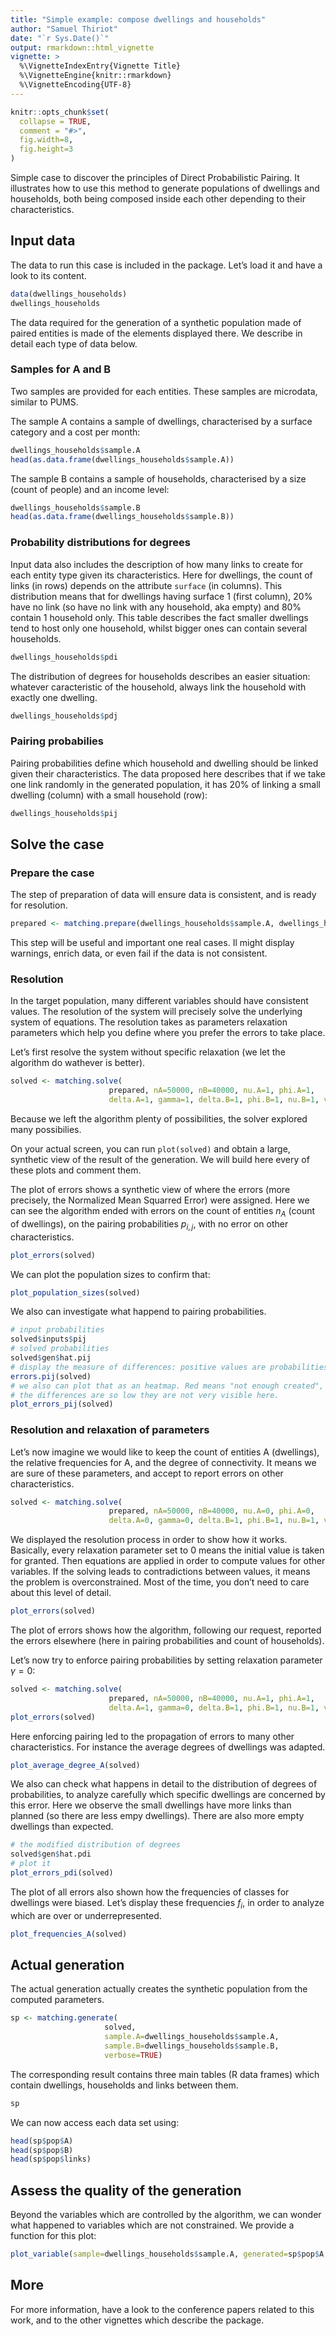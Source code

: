 ```yaml
---
title: "Simple example: compose dwellings and households"
author: "Samuel Thiriot"
date: "`r Sys.Date()`"
output: rmarkdown::html_vignette
vignette: >
  %\VignetteIndexEntry{Vignette Title}
  %\VignetteEngine{knitr::rmarkdown}
  %\VignetteEncoding{UTF-8}
---
```


```r
knitr::opts_chunk$set(
  collapse = TRUE,
  comment = "#>",
  fig.width=8, 
  fig.height=3
)
```

Simple case to discover the principles of Direct Probabilistic Pairing. 
It illustrates how to use this method to generate populations of dwellings and households, 
both being composed inside each other depending to their characteristics.


## Input data

The data to run this case is included in the package. Let's load it and have a look to its content. 

```r
data(dwellings_households)
dwellings_households
```

The data required for the generation of a synthetic population made of paired entities is made of the elements displayed there. 
We describe in detail each type of data below.

### Samples for A and B

Two samples are provided for each entities. These samples are microdata, similar to PUMS.

The sample A contains a sample of dwellings, characterised by a surface category and a cost per month:
```r
dwellings_households$sample.A
head(as.data.frame(dwellings_households$sample.A))
```

The sample B contains a sample of households, characterised by a size (count of people) and an income level:
```r
dwellings_households$sample.B
head(as.data.frame(dwellings_households$sample.B))
```

### Probability distributions for degrees

Input data also includes the description of how many links to create for each entity type given its characteristics. 
Here for dwellings, the count of links (in rows) depends on the attribute `surface` (in columns).
This distribution means that for dwellings having surface 1 (first column), 20% have no link (so have no link with any household,
aka empty) and 80% contain 1 household only. This table describes the fact smaller dwellings tend to host only one household, 
whilst bigger ones can contain several households.
```r
dwellings_households$pdi
```

The distribution of degrees for households describes an easier situation: whatever caracteristic of the household, 
always link the household with exactly one dwelling.
```r
dwellings_households$pdj
```

### Pairing probabilies

Pairing probabilities define which household and dwelling should be linked given their characteristics. 
The data proposed here describes that if we take one link randomly in the generated population, it has 20% of 
linking a small dwelling (column) with a small household (row):
```r
dwellings_households$pij
```

## Solve the case

### Prepare the case

The step of preparation of data will ensure data is consistent, and is ready for resolution.

```r
prepared <- matching.prepare(dwellings_households$sample.A, dwellings_households$sample.B, dwellings_households$pdi, dwellings_households$pdj, dwellings_households$pij)
```

This step will be useful and important one real cases. Il might display warnings, enrich data, or even fail if the data is not consistent.


### Resolution 

In the target population, many different variables should have consistent values. 
The resolution of the system will precisely solve the underlying system of equations.
The resolution takes as parameters relaxation parameters which help you define where you prefer the errors to take place. 

Let's first resolve the system without specific relaxation (we let the algorithm do wathever is better).
```r
solved <- matching.solve(
                      prepared, nA=50000, nB=40000, nu.A=1, phi.A=1, 
                      delta.A=1, gamma=1, delta.B=1, phi.B=1, nu.B=1, verbose=FALSE)
```

Because we left the algorithm plenty of possibilities, the solver explored many possibilies.

On your actual screen, you can run `plot(solved)` and obtain a large, synthetic view of the result of the generation.
We will build here every of these plots and comment them.

The plot of errors shows a synthetic view of where the errors (more precisely, the Normalized Mean Squarred Error) 
were assigned. Here we can see the algorithm ended with errors on the count of entities $n_A$ (count of dwellings), on the pairing probabilities $p_{i,j}$, 
with no error on other characteristics.
```r
plot_errors(solved)
```

We can plot the population sizes to confirm that:
```r
plot_population_sizes(solved)
```

We also can investigate what happend to pairing probabilities.
```r
# input probabilities
solved$inputs$pij
# solved probabilities
solved$gen$hat.pij
# display the measure of differences: positive values are probabilities in excess.
errors.pij(solved)
# we also can plot that as an heatmap. Red means "not enough created", blue "too many".
# the differences are so low they are not very visible here.
plot_errors_pij(solved) 
```


### Resolution and relaxation of parameters

Let's now imagine we would like to keep the count of entities A (dwellings), the relative frequencies for A, and the degree of connectivity. 
It means we are sure of these parameters, and accept to report errors on other characteristics. 
```r
solved <- matching.solve(
                      prepared, nA=50000, nB=40000, nu.A=0, phi.A=0, 
                      delta.A=0, gamma=0, delta.B=1, phi.B=1, nu.B=1, verbose=TRUE)
```

We displayed the resolution process in order to show how it works. 
Basically, every relaxation parameter set to 0 means the initial value is taken for granted. 
Then equations are applied in order to compute values for other variables. 
If the solving leads to contradictions between values, it means the problem is overconstrained. 
Most of the time, you don't need to care about this level of detail. 


```r
plot_errors(solved)
```

The plot of errors shows how the algorithm, following our request, reported the errors elsewhere (here in pairing probabilities and count of households).


Let's now try to enforce pairing probabilities by setting relaxation parameter $\gamma=0$:
```r
solved <- matching.solve(
                      prepared, nA=50000, nB=40000, nu.A=1, phi.A=1, 
                      delta.A=1, gamma=0, delta.B=1, phi.B=1, nu.B=1, verbose=TRUE)
plot_errors(solved)
```

Here enforcing pairing led to the propagation of errors to many other characteristics. For instance the average degrees of dwellings was adapted.
```r
plot_average_degree_A(solved)
```

We also can check what happens in detail to the distribution of degrees of probabilities, to analyze carefully which specific dwellings 
are concerned by this error. Here we observe the small dwellings have more links than planned (so there are less empy dwellings).
There are also more empty dwellings than expected.
```r
# the modified distribution of degrees
solved$gen$hat.pdi
# plot it
plot_errors_pdi(solved)
```

The plot of all errors also shown how the frequencies of classes for dwellings were biased. Let's display these frequencies $f_i$, in order to analyze which are over or underrepresented.
```r
plot_frequencies_A(solved)
```


## Actual generation

The actual generation actually creates the synthetic population from the computed parameters.

```r
sp <- matching.generate(
                     solved, 
                     sample.A=dwellings_households$sample.A, 
                     sample.B=dwellings_households$sample.B, 
                     verbose=TRUE)
```

The corresponding result contains three main tables (R data frames) which contain dwellings, households and links between them.
```r
sp
```

We can now access each data set using:
```r
head(sp$pop$A)
head(sp$pop$B)
head(sp$pop$links)
```

## Assess the quality of the generation

Beyond the variables which are controlled by the algorithm, we can wonder what happened to variables which are not constrained. 
We provide a function for this plot:
```r
plot_variable(sample=dwellings_households$sample.A, generated=sp$pop$A, var.name="cost.per.month")

```

## More

For more information, have a look to the conference papers related to this work, and to the other vignettes which describe the package.
